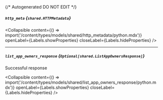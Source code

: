 {/* Autogenerated DO NOT EDIT  */}

##### `http_meta` *{`shared.HTTPMetadata`}*

<Collapsible content={() => import('/content/types/models/shared/http_metadata/python.mdx')} openLabel={Labels.showProperties} closeLabel={Labels.hideProperties} />


---
##### `list_app_owners_response` *{`Optional[shared.ListAppOwnersResponse]`}*
Successful response

<Collapsible content={() => import('/content/types/models/shared/list_app_owners_response/python.mdx')} openLabel={Labels.showProperties} closeLabel={Labels.hideProperties} />



